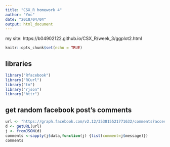 ```yaml
---
title: "CSX_R homework 4"
author: "Ymc"
date: "2018/04/04"
output: html_document
---
```

my site: https://b04902122.github.io/CSX_R/week_3/ggplot2.html
  
  ```r
knitr::opts_chunk$set(echo = TRUE)
```

## libraries

```r
library("Rfacebook")
library("RCurl")
library("tm")
library("rjson")
library("httr")
```

## get random facebook post's comments
```r
url <- "https://graph.facebook.com/v2.12/353815521771632/comments?access_token=EAACEdEose0cBABe81zAzppjKdF1Blxwr4l7sMsB1baz0zWs9pSgumZAfT9nsCDlJxm3ySrmQrjoZA8OT4kjeIhG5pnRDbFkfylqre6LguQHn9RFmuJxJTTrLP4PVr31ZCSvbkKuAvzkpLOToykjtIgslozyZAZA6kw8XTBtdzFneiQpkeFL1xAV0XBO6wRNtKfelToDE1sgZDZD&pretty=0&limit=25&after=WTI5dGJXVnVkRjlqZAFhKemIzSTZANelUwT0RFeU1Ua3hOamN4T1RZAMU9qRTFNakkxT0RrME5EZAz0ZD"
d <- getURL(url)
j <- fromJSON(d)
comments <-sapply(j$data,function(j) {list(comment=j$message)})
comments
```
